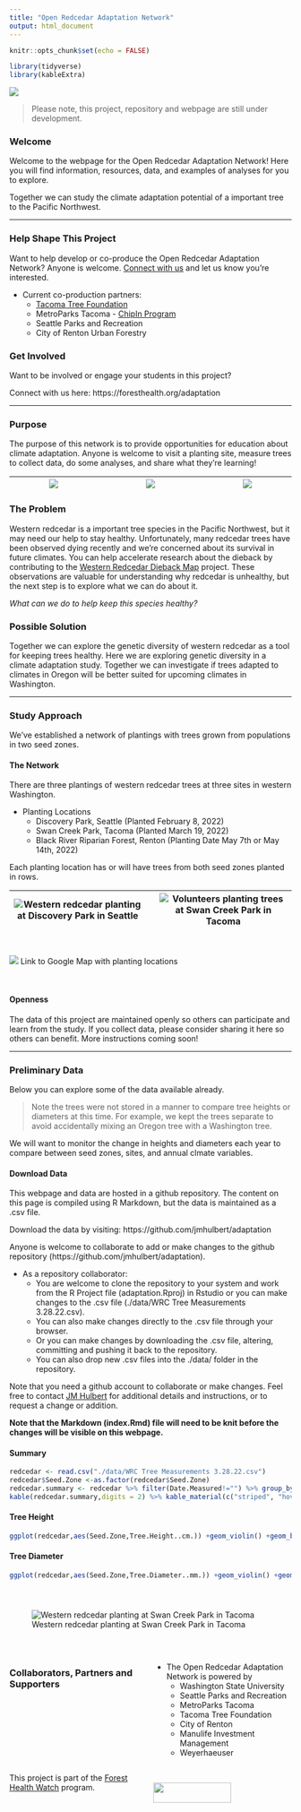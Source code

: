 ```yaml
---
title: "Open Redcedar Adaptation Network"
output: html_document
---
```


```r
knitr::opts_chunk$set(echo = FALSE)
```

```r
library(tidyverse)
library(kableExtra)
```


![](./images/IMG_4938_cropped.jpeg)


> Please note, this project, repository and webpage are still under development.

### Welcome

Welcome to the webpage for the Open Redcedar Adaptation Network! Here you will find information, resources, data, and examples of analyses for you to explore.

Together we can study the climate adaptation potential of a important tree to the Pacific Northwest. 


***


### Help Shape This Project

Want to help develop or co-produce the Open Redcedar Adaptation Network? Anyone is welcome. [Connect with us](https://foresthealth.org/adaptataion) and let us know you're interested.

* Current co-production partners:
  + [Tacoma Tree Foundation](https://www.tacomatreefoundation.org/)
  + MetroParks Tacoma - [ChipIn Program](https://www.metroparkstacoma.org/volunteers/chip-in/)
  + Seattle Parks and Recreation
  + City of Renton Urban Forestry

### Get Involved

Want to be involved or engage your students in this project? 

Connect with us here: https://foresthealth.org/adaptation  


***


### Purpose

The purpose of this network is to provide opportunities for education about climate adaptation. Anyone is welcome to visit a planting site, measure trees to collect data, do some analyses, and share what they're learning!

|![](./images/IMG_9436.jpeg)|  |![](./images/IMG_9407.jpeg)|  |![](./images/IMG_9804.jpeg)| 
|---------------------------|--|---------------------------|--|---------------------------|

### The Problem

Western redcedar is a important tree species in the Pacific Northwest, but it may need our help to stay healthy. Unfortunately, many redcedar trees have been observed dying recently and we're concerned about its survival in future climates. You can help accelerate research about the dieback by contributing to the [Western Redcedar Dieback Map](https://www.inaturalist.org/projects/western-redcedar-dieback-map) project. These observations are valuable for understanding why redcedar is unhealthy, but the next step is to explore what we can do about it.  

*What can we do to help keep this species healthy?*

### Possible Solution

Together we can explore the genetic diversity of western redcedar as a tool for keeping trees healthy. Here we are exploring genetic diversity in a climate adaptation study. Together we can investigate if trees adapted to climates in Oregon will be better suited for upcoming climates in Washington.

***

### Study Approach

We've established a network of plantings with trees grown from populations in two seed zones.

#### The Network

There are three plantings of western redcedar trees at three sites in western Washington.

+ Planting Locations
    + Discovery Park, Seattle (Planted February 8, 2022)
    + Swan Creek Park, Tacoma (Planted March 19, 2022)
    + Black River Riparian Forest, Renton (Planting Date May 7th or May 14th, 2022)

Each planting location has or will have trees from both seed zones planted in rows.

|![Western redcedar planting at Discovery Park in Seattle](./images/IMG_9792.jpeg)| |![Volunteers planting trees at Swan Creek Park in Tacoma](./images/IMG_9982.jpeg)|
|------------------------------------|--|------------------------------------|

\

[![](./images/GoogleMapScreenShot.jpg)](https://www.google.com/maps/d/u/1/edit?mid=1Up0ihN8qsqgXT49KyH1fZadYQfTPNbMs&usp=sharing)
Link to Google Map with planting locations

\




#### Openness

The data of this project are maintained openly so others can participate and learn from the study. If you collect data, please consider sharing it here so others can benefit. More instructions coming soon!





***  


### Preliminary Data {.tabset .tabset-fade}

Below you can explore some of the data available already. 

> Note the trees were not stored in a manner to compare tree heights or diameters at this time. For example, we kept the trees separate to avoid accidentally mixing an Oregon tree with a Washington tree.

We will want to monitor the change in heights and diameters each year to compare between seed zones, sites, and annual clmate variables. 

#### Download Data

This webpage and data are hosted in a github repository. The content on this page is compiled using R Markdown, but the data is maintained as a .csv file.

Download the data by visiting:
https://github.com/jmhulbert/adaptation

Anyone is welcome to collaborate to add or make changes to the github repository (https://github.com/jmhulbert/adaptation). 

* As a repository collaborator:
  + You are welcome to clone the repository to your system and work from the R Project file (adaptation.Rproj) in Rstudio or you can make changes to the .csv file (./data/WRC Tree Measurements 3.28.22.csv).
  + You can also make changes directly to the .csv file through your browser.
  + Or you can make changes by downloading the .csv file, altering, committing and pushing it back to the repository.
  + You can also drop new .csv files into the ./data/ folder in the repository. 

Note that you need a github account to collaborate or make changes. Feel free to contact [JM Hulbert](https://github.com/jmhulbert) for additional details and instructions, or to request a change or addition.

**Note that the Markdown (index.Rmd) file will need to be knit before the changes will be visible on this webpage.**

#### Summary
```r
redcedar <- read.csv("./data/WRC Tree Measurements 3.28.22.csv")
redcedar$Seed.Zone <-as.factor(redcedar$Seed.Zone)
redcedar.summary <- redcedar %>% filter(Date.Measured!="") %>% group_by(Seed.Zone) %>% summarize(n=n(),mean.height=mean(Tree.Height..cm.),mean.diameter=mean(Tree.Diameter..mm.))
kable(redcedar.summary,digits = 2) %>% kable_material(c("striped", "hover","condensed"))
```

#### Tree Height 
```r
ggplot(redcedar,aes(Seed.Zone,Tree.Height..cm.)) +geom_violin() +geom_boxplot()  +theme_bw() 
```

#### Tree Diameter
```r
ggplot(redcedar,aes(Seed.Zone,Tree.Diameter..mm.)) +geom_violin() +geom_boxplot() +theme_bw()
```

### 


\


![Western redcedar planting at Swan Creek Park in Tacoma](./images/swan_creek_planting_banner.jpg)

\


:::: {style="display: grid; grid-template-columns: 1fr 1fr; grid-column-gap: 10px;"}

::: {}

### Collaborators, Partners and Supporters

* The Open Redcedar Adaptation Network is powered by
  + Washington State University
  + Seattle Parks and Recreation
  + MetroParks Tacoma
  + Tacoma Tree Foundation
  + City of Renton
  + Manulife Investment Management
  + Weyerhaeuser
  
This project is part of the [Forest Health Watch](https://foresthealth.org/) program.  
:::

::: {}
\
![](./images/VitalSignsRectangleBorder.png){width=75%}  
:::
::::


